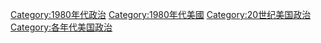 [[Category:1980年代政治|Category:1980年代政治]]
[[Category:1980年代美國|Category:1980年代美國]]
[[Category:20世纪美国政治|Category:20世纪美国政治]]
[[Category:各年代美国政治|Category:各年代美国政治]]